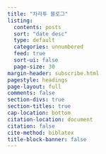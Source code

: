 ```yaml
---
title: "차라투 블로그"
listing:
  contents: posts
  sort: "date desc"
  type: default
  categories: unnumbered
  feed: true
  sort-ui: false
  page-size: 30
margin-header: subscribe.html
pagestyle: headings
page-layout: full
comments: false
section-divs: true
section-titles: true
cap-location: bottom
citation-location: document
citation: false
cite-method: biblatex
title-block-banner: false
---
```



